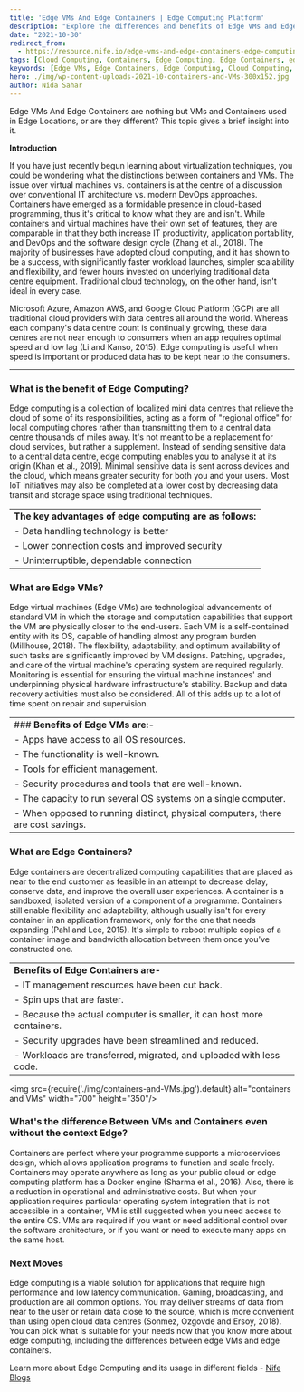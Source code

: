 ```yaml
---
title: 'Edge VMs And Edge Containers | Edge Computing Platform'
description: "Explore the differences and benefits of Edge VMs and Edge Containers in the realm of Edge Computing. Understand how these technologies enhance performance, security, and cost-efficiency by bringing computing power closer to end-users."
date: "2021-10-30"
redirect_from: 
  - https://resource.nife.io/edge-vms-and-edge-containers-edge-computing-platform/
tags: [Cloud Computing, Containers, Edge Computing, Edge Containers, edge VMs, Hybrid Cloud, Latency]
keywords: [Edge VMs, Edge Containers, Edge Computing, Cloud Computing, Virtualization, Hybrid Cloud, Low Latency]
hero: ./img/wp-content-uploads-2021-10-containers-and-VMs-300x152.jpg
author: Nida Sahar
---
```


Edge VMs And Edge Containers are nothing but VMs and Containers used in Edge Locations, or are they different? This topic gives a brief insight into it.

**Introduction**

If you have just recently begun learning about virtualization techniques, you could be wondering what the distinctions between containers and VMs. The issue over virtual machines vs. containers is at the centre of a discussion over conventional IT architecture vs. modern DevOps approaches. Containers have emerged as a formidable presence in cloud-based programming, thus it's critical to know what they are and isn't. While containers and virtual machines have their own set of features, they are comparable in that they both increase IT productivity, application portability, and DevOps and the software design cycle (Zhang et al., 2018). The majority of businesses have adopted cloud computing, and it has shown to be a success, with significantly faster workload launches, simpler scalability and flexibility, and fewer hours invested on underlying traditional data centre equipment. Traditional cloud technology, on the other hand, isn't ideal in every case.

Microsoft Azure, Amazon AWS, and Google Cloud Platform (GCP) are all traditional cloud providers with data centres all around the world. Whereas each company's data centre count is continually growing, these data centres are not near enough to consumers when an app requires optimal speed and low lag (Li and Kanso, 2015). Edge computing is useful when speed is important or produced data has to be kept near to the consumers.

---

### **What is the benefit of Edge Computing?**

Edge computing is a collection of localized mini data centres that relieve the cloud of some of its responsibilities, acting as a form of "regional office" for local computing chores rather than transmitting them to a central data centre thousands of miles away. It's not meant to be a replacement for cloud services, but rather a supplement. Instead of sending sensitive data to a central data centre, edge computing enables you to analyse it at its origin (Khan et al., 2019). Minimal sensitive data is sent across devices and the cloud, which means greater security for both you and your users. Most IoT initiatives may also be completed at a lower cost by decreasing data transit and storage space using traditional techniques.

|                                                           |
| --------------------------------------------------------- |
| **The key advantages of edge computing are as follows:** |
| - Data handling technology is better                      |
| - Lower connection costs and improved security            |
| - Uninterruptible, dependable connection                  |

### **What are Edge VMs?**

Edge virtual machines (Edge VMs) are technological advancements of standard VM in which the storage and computation capabilities that support the VM are physically closer to the end-users. Each VM is a self-contained entity with its OS, capable of handling almost any program burden (Millhouse, 2018). The flexibility, adaptability, and optimum availability of such tasks are significantly improved by VM designs. Patching, upgrades, and care of the virtual machine's operating system are required regularly. Monitoring is essential for ensuring the virtual machine instances' and underpinning physical hardware infrastructure's stability. Backup and data recovery activities must also be considered. All of this adds up to a lot of time spent on repair and supervision.

|                                                                                 |
| ------------------------------------------------------------------------------- |
| ### **Benefits of Edge VMs are:-**                                              |
| - Apps have access to all OS resources.                                         |
| - The functionality is well-known.                                              |
| - Tools for efficient management.                                               |
| - Security procedures and tools that are well-known.                            |
| - The capacity to run several OS systems on a single computer.                  |
| - When opposed to running distinct, physical computers, there are cost savings. |

### **What are Edge Containers?**

Edge containers are decentralized computing capabilities that are placed as near to the end customer as feasible in an attempt to decrease delay, conserve data, and improve the overall user experiences. A container is a sandboxed, isolated version of a component of a programme. Containers still enable flexibility and adaptability, although usually isn't for every container in an application framework, only for the one that needs expanding (Pahl and Lee, 2015). It's simple to reboot multiple copies of a container image and bandwidth allocation between them once you've constructed one.

|                                                                        |
| ---------------------------------------------------------------------- |
| **Benefits of Edge Containers are-**                                   |
| - IT management resources have been cut back.                          |
| - Spin ups that are faster.                                            |
| - Because the actual computer is smaller, it can host more containers. |
| - Security upgrades have been streamlined and reduced.                 |
| - Workloads are transferred, migrated, and uploaded with less code.    |

<img src={require('./img/containers-and-VMs.jpg').default} alt="containers and VMs" width="700" height="350"/>
<br/>


 
### **What's the difference Between VMs and Containers even without the context Edge?**

Containers are perfect where your programme supports a microservices design, which allows application programs to function and scale freely. Containers may operate anywhere as long as your public cloud or edge computing platform has a Docker engine (Sharma et al., 2016). Also, there is a reduction in operational and administrative costs. But when your application requires particular operating system integration that is not accessible in a container, VM is still suggested when you need access to the entire OS. VMs are required if you want or need additional control over the software architecture, or if you want or need to execute many apps on the same host.

### **Next Moves**

Edge computing is a viable solution for applications that require high performance and low latency communication. Gaming, broadcasting, and production are all common options. You may deliver streams of data from near to the user or retain data close to the source, which is more convenient than using open cloud data centres (Sonmez, Ozgovde and Ersoy, 2018). You can pick what is suitable for your needs now that you know more about edge computing, including the differences between edge VMs and edge containers.

Learn more about Edge Computing and its usage in different fields - [Nife Blogs](https://docs.nife.io/blog/)

